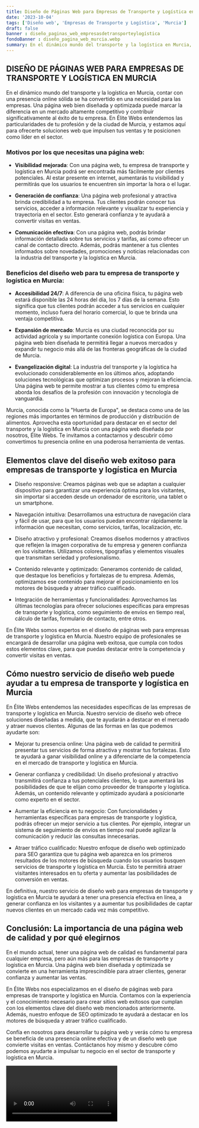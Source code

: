 ```yaml
---
title: Diseño de Páginas Web para Empresas de Transporte y Logística en Murcia
date: '2023-10-04'
tags: ['Diseño web', 'Empresas de Transporte y Logística', 'Murcia']
draft: false
banner : diseño_paginas_web_empresasdetransporteylogística
fondoBanner : diseño_pagina_web_murcia.webp
summary: En el dinámico mundo del transporte y la logística en Murcia, contar con una presencia online sólida se ha convertido en una necesidad para las empresas. Una página web bien diseñada y optimizada puede marcar la diferencia en un mercado altamente competitivo y contribuir significativamente al éxito de tu empresa. En Élite Webs entendemos las particularidades de tu profesión y de la ciudad de Murcia, y estamos aquí para ofrecerte soluciones web que impulsen tus ventas y te posicionen como líder en el sector.
---
```


## DISEÑO DE PÁGINAS WEB PARA EMPRESAS DE TRANSPORTE Y LOGÍSTICA EN MURCIA

En el dinámico mundo del transporte y la logística en Murcia, contar con una presencia online sólida se ha convertido en una necesidad para las empresas. Una página web bien diseñada y optimizada puede marcar la diferencia en un mercado altamente competitivo y contribuir significativamente al éxito de tu empresa. En Élite Webs entendemos las particularidades de tu profesión y de la ciudad de Murcia, y estamos aquí para ofrecerte soluciones web que impulsen tus ventas y te posicionen como líder en el sector.

### Motivos por los que necesitas una página web:

- **Visibilidad mejorada**: Con una página web, tu empresa de transporte y logística en Murcia podrá ser encontrada más fácilmente por clientes potenciales. Al estar presente en internet, aumentarás tu visibilidad y permitirás que los usuarios te encuentren sin importar la hora o el lugar.

- **Generación de confianza**: Una página web profesional y atractiva brinda credibilidad a tu empresa. Tus clientes podrán conocer tus servicios, acceder a información relevante y visualizar tu experiencia y trayectoria en el sector. Esto generará confianza y te ayudará a convertir visitas en ventas.

- **Comunicación efectiva**: Con una página web, podrás brindar información detallada sobre tus servicios y tarifas, así como ofrecer un canal de contacto directo. Además, podrás mantener a tus clientes informados sobre novedades, promociones y noticias relacionadas con la industria del transporte y la logística en Murcia.

### Beneficios del diseño web para tu empresa de transporte y logística en Murcia:

- **Accesibilidad 24/7**: A diferencia de una oficina física, tu página web estará disponible las 24 horas del día, los 7 días de la semana. Esto significa que tus clientes podrán acceder a tus servicios en cualquier momento, incluso fuera del horario comercial, lo que te brinda una ventaja competitiva.

- **Expansión de mercado**: Murcia es una ciudad reconocida por su actividad agrícola y su importante conexión logística con Europa. Una página web bien diseñada te permitirá llegar a nuevos mercados y expandir tu negocio más allá de las fronteras geográficas de la ciudad de Murcia.

- **Evangelización digital**: La industria del transporte y la logística ha evolucionado considerablemente en los últimos años, adoptando soluciones tecnológicas que optimizan procesos y mejoran la eficiencia. Una página web te permite mostrar a tus clientes cómo tu empresa aborda los desafíos de la profesión con innovación y tecnología de vanguardia.

Murcia, conocida como la "Huerta de Europa", se destaca como una de las regiones más importantes en términos de producción y distribución de alimentos. Aprovecha esta oportunidad para destacar en el sector del transporte y la logística en Murcia con una página web diseñada por nosotros, Élite Webs. Te invitamos a contactarnos y descubrir cómo convertimos tu presencia online en una poderosa herramienta de ventas.


<GifSeo />

<Cta />

## Elementos clave del diseño web exitoso para empresas de transporte y logística en Murcia

- Diseño responsive: Creamos páginas web que se adaptan a cualquier dispositivo para garantizar una experiencia óptima para los visitantes, sin importar si acceden desde un ordenador de escritorio, una tablet o un smartphone.

- Navegación intuitiva: Desarrollamos una estructura de navegación clara y fácil de usar, para que los usuarios puedan encontrar rápidamente la información que necesitan, como servicios, tarifas, localización, etc.

- Diseño atractivo y profesional: Creamos diseños modernos y atractivos que reflejen la imagen corporativa de tu empresa y generen confianza en los visitantes. Utilizamos colores, tipografías y elementos visuales que transmitan seriedad y profesionalismo.

- Contenido relevante y optimizado: Generamos contenido de calidad, que destaque los beneficios y fortalezas de tu empresa. Además, optimizamos ese contenido para mejorar el posicionamiento en los motores de búsqueda y atraer tráfico cualificado.

- Integración de herramientas y funcionalidades: Aprovechamos las últimas tecnologías para ofrecer soluciones específicas para empresas de transporte y logística, como seguimiento de envíos en tiempo real, cálculo de tarifas, formulario de contacto, entre otros.

En Élite Webs somos expertos en el diseño de páginas web para empresas de transporte y logística en Murcia. Nuestro equipo de profesionales se encargará de desarrollar una página web exitosa, que cumpla con todos estos elementos clave, para que puedas destacar entre la competencia y convertir visitas en ventas.

## Cómo nuestro servicio de diseño web puede ayudar a tu empresa de transporte y logística en Murcia

En Élite Webs entendemos las necesidades específicas de las empresas de transporte y logística en Murcia. Nuestro servicio de diseño web ofrece soluciones diseñadas a medida, que te ayudarán a destacar en el mercado y atraer nuevos clientes. Algunas de las formas en las que podemos ayudarte son:

- Mejorar tu presencia online: Una página web de calidad te permitirá presentar tus servicios de forma atractiva y mostrar tus fortalezas. Esto te ayudará a ganar visibilidad online y a diferenciarte de la competencia en el mercado de transporte y logística en Murcia.

- Generar confianza y credibilidad: Un diseño profesional y atractivo transmitirá confianza a tus potenciales clientes, lo que aumentará las posibilidades de que te elijan como proveedor de transporte y logística. Además, un contenido relevante y optimizado ayudará a posicionarte como experto en el sector.

- Aumentar la eficiencia en tu negocio: Con funcionalidades y herramientas específicas para empresas de transporte y logística, podrás ofrecer un mejor servicio a tus clientes. Por ejemplo, integrar un sistema de seguimiento de envíos en tiempo real puede agilizar la comunicación y reducir las consultas innecesarias.

- Atraer tráfico cualificado: Nuestro enfoque de diseño web optimizado para SEO garantiza que tu página web aparezca en los primeros resultados de los motores de búsqueda cuando los usuarios busquen servicios de transporte y logística en Murcia. Esto te permitirá atraer visitantes interesados en tu oferta y aumentar las posibilidades de conversión en ventas.

En definitiva, nuestro servicio de diseño web para empresas de transporte y logística en Murcia te ayudará a tener una presencia efectiva en línea, a generar confianza en los visitantes y a aumentar tus posibilidades de captar nuevos clientes en un mercado cada vez más competitivo.

## Conclusión: La importancia de una página web de calidad y por qué elegirnos

En el mundo actual, tener una página web de calidad es fundamental para cualquier empresa, pero aún más para las empresas de transporte y logística en Murcia. Una página web bien diseñada y optimizada se convierte en una herramienta imprescindible para atraer clientes, generar confianza y aumentar las ventas.

En Élite Webs nos especializamos en el diseño de páginas web para empresas de transporte y logística en Murcia. Contamos con la experiencia y el conocimiento necesario para crear sitios web exitosos que cumplan con los elementos clave del diseño web mencionados anteriormente. Además, nuestro enfoque de SEO optimizado te ayudará a destacar en los motores de búsqueda y atraer tráfico cualificado.

Confía en nosotros para desarrollar tu página web y verás cómo tu empresa se beneficia de una presencia online efectiva y de un diseño web que convierte visitas en ventas. Contáctanos hoy mismo y descubre cómo podemos ayudarte a impulsar tu negocio en el sector de transporte y logística en Murcia.

<Video />

<CtaBot job='Empresas de Transporte y Logística' city='Murcia'/>

<Gmaps query='Murcia+españa+maps' />